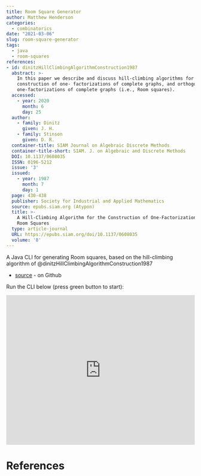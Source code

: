 ```yaml
---
title: Room Square Generator
author: Matthew Henderson
categories:
  - combinatorics
date: "2021-03-06"
slug: room-square-generator
tags:
  - java
  - room-squares
references:
- id: dinitzHillClimbingAlgorithmConstruction1987
  abstract: >-
    In this paper we describe and discuss hill-climbing algorithms for the
    construction of one- factorizations of complete graphs, and orthogonal
    one-factorizations of complete graphs (i.e., Room squares).
  accessed:
    - year: 2020
      month: 6
      day: 25
  author:
    - family: Dinitz
      given: J. H.
    - family: Stinson
      given: D. R.
  container-title: SIAM Journal on Algebraic Discrete Methods
  container-title-short: SIAM. J. on Algebraic and Discrete Methods
  DOI: 10.1137/0608035
  ISSN: 0196-5212
  issue: '3'
  issued:
    - year: 1987
      month: 7
      day: 1
  page: 430-438
  publisher: Society for Industrial and Applied Mathematics
  source: epubs.siam.org (Atypon)
  title: >-
    A Hill-Climbing Algorithm for the Construction of One-Factorizations and
    Room Squares
  type: article-journal
  URL: https://epubs.siam.org/doi/10.1137/0608035
  volume: '8'
---
```


A Java CLI for generating Room squares, based on
the hill-climbing algorithm of
@dinitzHillClimbingAlgorithmConstruction1987

* [source](https://github.com/MHenderson/room-square-generator) - on Github

Run the CLI below (press green button to start):

<iframe height="400px" width="100%" src="https://repl.it/@MHenderson1/room-square-generator?lite=true&outputonly=1" scrolling="no" frameborder="no" allowtransparency="true" allowfullscreen="true" sandbox="allow-forms allow-pointer-lock allow-popups allow-same-origin allow-scripts allow-modals"></iframe>

# References
